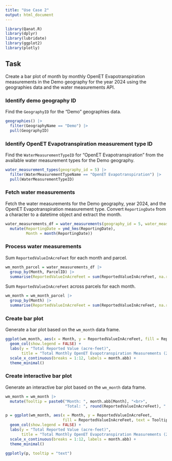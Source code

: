 ```yaml
---
title: "Use Case 2"
output: html_document
---
```


```r
library(Qanat.R)
library(dplyr)
library(lubridate)
library(ggplot2)
library(plotly)
```

## Task

Create a bar plot of month by monthly OpenET Evapotranspiration measurements in the Demo geography for the year 2024 using the geographies data and the water measurements API.

### Identify demo geography ID

Find the `GeographyID` for the "Demo" geographies data.

```r
geographies() |> 
  filter(GeographyName == "Demo") |> 
  pull(GeographyID)
```

### Identify OpenET Evapotranspiration measurement type ID

Find the `WaterMeasurementTypeID` for "OpenET Evapotranspiration" from the available water measurement types for the Demo geography.

```r
water_measurement_types(geography_id = 5) |> 
  filter(WaterMeasurementTypeName == "OpenET Evapotranspiration") |> 
  pull(WaterMeasurementTypeID)
```

### Fetch water measurements

Fetch the water measurements for the Demo geography, year 2024, and the OpenET Evapotranspiration measurement type. Convert `ReportingDate` from a character to a datetime object and extract the month.

```r
water_measurements_df = water_measurements(geography_id = 5, water_measurement_type_id = 5, year = 2024) |> 
  mutate(ReportingDate = ymd_hms(ReportingDate),
         Month = month(ReportingDate))
```

### Process water measurements

Sum `ReportedValueInAcreFeet` for each month and parcel.

```r
wm_month_parcel = water_measurements_df |> 
  group_by(Month, ParcelID) |> 
  summarise(ReportedValueInAcreFeet = sum(ReportedValueInAcreFeet, na.rm = TRUE))
```

Sum `ReportedValueInAcreFeet` across parcels for each month.

```r
wm_month = wm_month_parcel |> 
  group_by(Month) |> 
  summarise(ReportedValueInAcreFeet = sum(ReportedValueInAcreFeet, na.rm = TRUE))
```

### Create bar plot

Generate a bar plot based on the `wm_month` data frame.

```r
ggplot(wm_month, aes(x = Month, y = ReportedValueInAcreFeet, fill = ReportedValueInAcreFeet)) +
  geom_col(show.legend = FALSE) +
  labs(y = "Total Reported Value (acre-feet)",
       title = "Total Monthly OpenET Evapotranspiration Measurements (2024)") +
  scale_x_continuous(breaks = 1:12, labels = month.abb) +
  theme_minimal()
```

### Create interactive bar plot

Generate an interactive bar plot based on the `wm_month` data frame.

```r
wm_month = wm_month |> 
  mutate(Tooltip = paste0("Month: ", month.abb[Month], "<br>",
                          "Total: ", round(ReportedValueInAcreFeet), " acre-feet"))

p = ggplot(wm_month, aes(x = Month, y = ReportedValueInAcreFeet, 
                         fill = ReportedValueInAcreFeet, text = Tooltip)) +
  geom_col(show.legend = FALSE) +
  labs(y = "Total Reported Value (acre-feet)",
       title = "Total Monthly OpenET Evapotranspiration Measurements (2024)") +
  scale_x_continuous(breaks = 1:12, labels = month.abb) +
  theme_minimal()

ggplotly(p, tooltip = "text")
```

